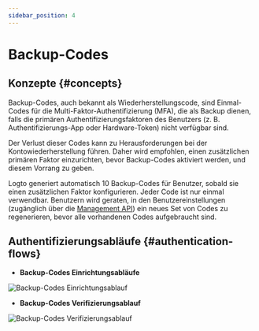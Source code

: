 ```yaml
---
sidebar_position: 4
---
```



# Backup-Codes

## Konzepte \{#concepts}

Backup-Codes, auch bekannt als Wiederherstellungscode, sind Einmal-Codes für die Multi-Faktor-Authentifizierung (MFA), die als Backup dienen, falls die primären Authentifizierungsfaktoren des Benutzers (z. B. Authentifizierungs-App oder Hardware-Token) nicht verfügbar sind.

Der Verlust dieser Codes kann zu Herausforderungen bei der Kontowiederherstellung führen. Daher wird empfohlen, einen zusätzlichen primären Faktor einzurichten, bevor Backup-Codes aktiviert werden, und diesem Vorrang zu geben.

Logto generiert automatisch 10 Backup-Codes für Benutzer, sobald sie einen zusätzlichen Faktor konfigurieren. Jeder Code ist nur einmal verwendbar. Benutzern wird geraten, in den Benutzereinstellungen (zugänglich über die [Management API](/integrate-logto/interact-with-management-api/)) ein neues Set von Codes zu regenerieren, bevor alle vorhandenen Codes aufgebraucht sind.

## Authentifizierungsabläufe \{#authentication-flows}

- **Backup-Codes Einrichtungsabläufe**

<img src={backupCodesSetUpFlowImage} alt="Backup-Codes Einrichtungsablauf" />

- **Backup-Codes Verifizierungsablauf**

<img src={backupCodesVerificationFlowImage} alt="Backup-Codes Verifizierungsablauf" />
